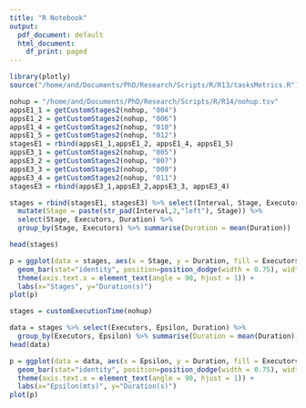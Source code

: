 ```yaml
---
title: "R Notebook"
output:
  pdf_document: default
  html_document:
    df_print: paged
---
```


```r
library(plotly)
source("/home/and/Documents/PhD/Research/Scripts/R/R13/tasksMetrics.R")

nohup = "/home/and/Documents/PhD/Research/Scripts/R/R14/nohup.tsv"
appsE1_1 = getCustomStages2(nohup, "004")
appsE1_2 = getCustomStages2(nohup, "006")
appsE1_4 = getCustomStages2(nohup, "010")
appsE1_5 = getCustomStages2(nohup, "012")
stagesE1 = rbind(appsE1_1,appsE1_2, appsE1_4, appsE1_5)
appsE3_1 = getCustomStages2(nohup, "005")
appsE3_2 = getCustomStages2(nohup, "007")
appsE3_3 = getCustomStages2(nohup, "009")
appsE3_4 = getCustomStages2(nohup, "011")
stagesE3 = rbind(appsE3_1,appsE3_2,appsE3_3, appsE3_4)
```


```r
stages = rbind(stagesE1, stagesE3) %>% select(Interval, Stage, Executors, Duration) %>%
  mutate(Stage = paste(str_pad(Interval,2,"left"), Stage)) %>%
  select(Stage, Executors, Duration) %>%
  group_by(Stage, Executors) %>% summarise(Duration = mean(Duration))

head(stages)

```

```r
p = ggplot(data = stages, aes(x = Stage, y = Duration, fill = Executors)) +
  geom_bar(stat="identity", position=position_dodge(width = 0.75), width = 0.7) + 
  theme(axis.text.x = element_text(angle = 90, hjust = 1)) +
  labs(x="Stages", y="Duration(s)")
plot(p)
```


```r
stages = customExecutionTime(nohup)

data = stages %>% select(Executors, Epsilon, Duration) %>%
  group_by(Executors, Epsilon) %>% summarise(Duration = mean(Duration))
head(data)
```

```r
p = ggplot(data = data, aes(x = Epsilon, y = Duration, fill = Executors)) +
  geom_bar(stat="identity", position=position_dodge(width = 0.75), width = 0.7) + 
  theme(axis.text.x = element_text(angle = 90, hjust = 1)) +
  labs(x="Epsilon(mts)", y="Duration(s)")
plot(p)
```